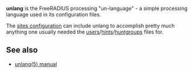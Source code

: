 '''unlang''' is the FreeRADIUS processing "un-language" - a simple processing language used in its configuration files.

The [[sites configuration]] can include unlang to accomplish pretty much anything one usually needed the [[users]]/[[hints]]/[[huntgroups]] files for.

==See also==
* [http://freeradius.org/radiusd/man/unlang.html unlang(5) manual]